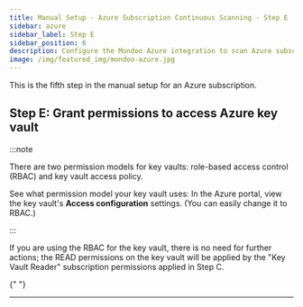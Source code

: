 ```yaml
---
title: Manual Setup - Azure Subscription Continuous Scanning - Step E
sidebar: azure
sidebar_label: Step E
sidebar_position: 6
description: Configure the Mondoo Azure integration to scan Azure subscriptions. Step E is to grant permissions to access Azure key vault.
image: /img/featured_img/mondoo-azure.jpg
---
```


This is the fifth step in the manual setup for an Azure subscription.

## Step E: Grant permissions to access Azure key vault

:::note

There are two permission models for key vaults: role-based access control (RBAC) and key vault access policy.

See what permission model your key vault uses: In the Azure portal, view the key vault's **Access configuration** settings. (You can easily change it to RBAC.)

:::

If you are using the RBAC for the key vault, there is no need for further actions; the READ permissions on the key vault will be applied by the "Key Vault Reader" subscription permissions applied in Step C.


<Keyvault />{" "}

---
